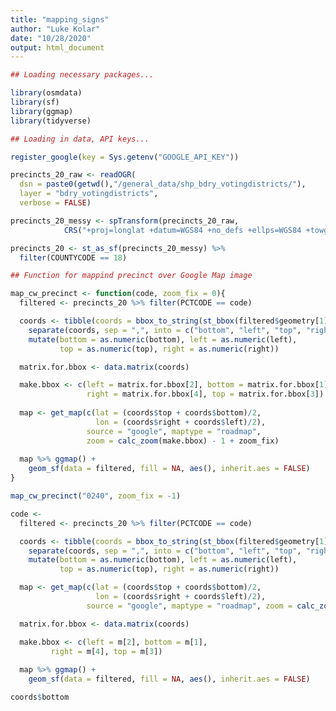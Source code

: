 ```yaml
---
title: "mapping_signs"
author: "Luke Kolar"
date: "10/28/2020"
output: html_document
---
```


```r

## Loading necessary packages...

library(osmdata)
library(sf)
library(ggmap)
library(tidyverse)

```

```r

## Loading in data, API keys...

register_google(key = Sys.getenv("GOOGLE_API_KEY"))

precincts_20_raw <- readOGR( 
  dsn = paste0(getwd(),"/general_data/shp_bdry_votingdistricts/"), 
  layer = "bdry_votingdistricts",
  verbose = FALSE) 

precincts_20_messy <- spTransform(precincts_20_raw, 
            CRS("+proj=longlat +datum=WGS84 +no_defs +ellps=WGS84 +towgs84=0,0,0"))

precincts_20 <- st_as_sf(precincts_20_messy) %>%
  filter(COUNTYCODE == 18)

```

```r

## Function for mappind precinct over Google Map image

map_cw_precinct <- function(code, zoom_fix = 0){
  filtered <- precincts_20 %>% filter(PCTCODE == code)

  coords <- tibble(coords = bbox_to_string(st_bbox(filtered$geometry[1]))) %>% 
    separate(coords, sep = ",", into = c("bottom", "left", "top", "right")) %>% 
    mutate(bottom = as.numeric(bottom), left = as.numeric(left), 
           top = as.numeric(top), right = as.numeric(right))

  matrix.for.bbox <- data.matrix(coords)

  make.bbox <- c(left = matrix.for.bbox[2], bottom = matrix.for.bbox[1],
                 right = matrix.for.bbox[4], top = matrix.for.bbox[3])
  
  map <- get_map(c(lat = (coords$top + coords$bottom)/2, 
                   lon = (coords$right + coords$left)/2), 
                 source = "google", maptype = "roadmap", 
                 zoom = calc_zoom(make.bbox) - 1 + zoom_fix)
    
  map %>% ggmap() +
    geom_sf(data = filtered, fill = NA, aes(), inherit.aes = FALSE)  
}

```


```r
 
map_cw_precinct("0240", zoom_fix = -1)

```




```r

code <- 
  filtered <- precincts_20 %>% filter(PCTCODE == code)

  coords <- tibble(coords = bbox_to_string(st_bbox(filtered$geometry[1]))) %>% 
    separate(coords, sep = ",", into = c("bottom", "left", "top", "right")) %>% 
    mutate(bottom = as.numeric(bottom), left = as.numeric(left), 
           top = as.numeric(top), right = as.numeric(right))

  map <- get_map(c(lat = (coords$top + coords$bottom)/2, 
                   lon = (coords$right + coords$left)/2), 
                 source = "google", maptype = "roadmap", zoom = calc_zoom(n))

  matrix.for.bbox <- data.matrix(coords)

  make.bbox <- c(left = m[2], bottom = m[1],
         right = m[4], top = m[3])
    
  map %>% ggmap() +
    geom_sf(data = filtered, fill = NA, aes(), inherit.aes = FALSE) 

```


```r
coords$bottom
```



